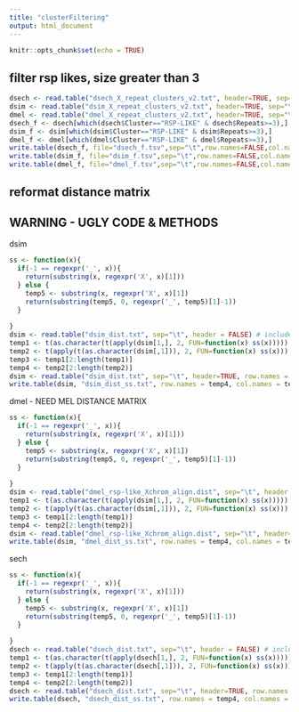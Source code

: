 ---
title: "clusterFiltering"
output: html_document
---

```{r setup, include=FALSE}
knitr::opts_chunk$set(echo = TRUE)
```

## filter rsp likes, size greater than 3 ##
```{r}
dsech <- read.table("dsech_X_repeat_clusters_v2.txt", header=TRUE, sep="\t")
dsim <- read.table("dsim_X_repeat_clusters_v2.txt", header=TRUE, sep="\t")
dmel <- read.table("dmel_X_repeat_clusters_v2.txt", header=TRUE, sep="\t")
dsech_f <- dsech[which(dsech$Cluster=="RSP-LIKE" & dsech$Repeats>=3),]
dsim_f <- dsim[which(dsim$Cluster=="RSP-LIKE" & dsim$Repeats>=3),]
dmel_f <- dmel[which(dmel$Cluster=="RSP-LIKE" & dmel$Repeats>=3),]
write.table(dsech_f, file="dsech_f.tsv",sep="\t",row.names=FALSE,col.names=FALSE)
write.table(dsim_f, file="dsim_f.tsv",sep="\t",row.names=FALSE,col.names=FALSE)
write.table(dmel_f, file="dmel_f.tsv",sep="\t",row.names=FALSE,col.names=FALSE)
```



## reformat distance matrix ##
## WARNING - UGLY CODE & METHODS ##
dsim
```{r}
ss <- function(x){
  if(-1 == regexpr('_', x)){
    return(substring(x, regexpr('X', x)[1]))  
  } else {
    temp5 <- substring(x, regexpr('X', x)[1])
    return(substring(temp5, 0, regexpr('_', temp5)[1]-1))
  }
  
}
dsim <- read.table("dsim_dist.txt", sep="\t", header = FALSE) # include filler
temp1 <- t(as.character(t(apply(dsim[1,], 2, FUN=function(x) ss(x)))))
temp2 <- t(apply(t(as.character(dsim[,1])), 2, FUN=function(x) ss(x)))
temp3 <- temp1[2:length(temp1)]
temp4 <- temp2[2:length(temp2)]
dsim <- read.table("dsim_dist.txt", sep="\t", header=TRUE, row.names = 1) # blank filler
write.table(dsim, "dsim_dist_ss.txt", row.names = temp4, col.names = temp3, sep="\t")
```
dmel - NEED MEL DISTANCE MATRIX
```{r}
ss <- function(x){
  if(-1 == regexpr('_', x)){
    return(substring(x, regexpr('X', x)[1]))  
  } else {
    temp5 <- substring(x, regexpr('X', x)[1])
    return(substring(temp5, 0, regexpr('_', temp5)[1]-1))
  }
  
}
dsim <- read.table("dmel_rsp-like_Xchrom_align.dist", sep="\t", header = FALSE) # include filler
temp1 <- t(as.character(t(apply(dsim[1,], 2, FUN=function(x) ss(x)))))
temp2 <- t(apply(t(as.character(dsim[,1])), 2, FUN=function(x) ss(x)))
temp3 <- temp1[2:length(temp1)]
temp4 <- temp2[2:length(temp2)]
dsim <- read.table("dmel_rsp-like_Xchrom_align.dist", sep="\t", header=TRUE, row.names = 1) # blank filler
write.table(dsim, "dmel_dist_ss.txt", row.names = temp4, col.names = temp3, sep="\t")
```
sech
```{r}
ss <- function(x){
  if(-1 == regexpr('_', x)){
    return(substring(x, regexpr('X', x)[1]))  
  } else {
    temp5 <- substring(x, regexpr('X', x)[1])
    return(substring(temp5, 0, regexpr('_', temp5)[1]-1))
  }
  
}
dsech <- read.table("dsech_dist.txt", sep="\t", header = FALSE) # include filler
temp1 <- t(as.character(t(apply(dsech[1,], 2, FUN=function(x) ss(x)))))
temp2 <- t(apply(t(as.character(dsech[,1])), 2, FUN=function(x) ss(x)))
temp3 <- temp1[2:length(temp1)]
temp4 <- temp2[2:length(temp2)]
dsech <- read.table("dsech_dist.txt", sep="\t", header=TRUE, row.names = 1) # blank filler
write.table(dsech, "dsech_dist_ss.txt", row.names = temp4, col.names = temp3, sep="\t")
```


